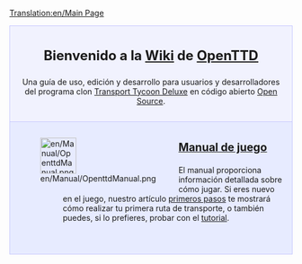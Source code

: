 [[Translation:en/Main Page]]
{{en/Translation (es)|origen=Main page}}
<div style="background-color: #f1f2fe; border: 1px solid #c7c8fe; margin: 0; padding: 1em 1em 1em 1em; text-align:center">
<div style="font-size:1.7em; font-weight:bold">Bienvenido a la [https://www.wikipedia.org/wiki/wiki Wiki] de <span class="plainlinks">[http://www.openttd.org/ OpenTTD]</span> </div>
Una guía de uso, edición y desarrollo para usuarios y desarrolladores del programa clon [[es/Archive/OpenTTD/Transport Tycoon Deluxe|Transport Tycoon Deluxe]] en código abierto [http://www.opensource.org/ Open Source].
</div>

<div style="background-color: #E7EBFF; border: 1px solid #c7c8fe; border-top:none; padding: 1em 1em 0em 1em; margin-bottom:2em">
<div style="float:left">[[File:en/Manual/OpenttdManual.png|64px]]</div>
<div style="margin-left:80px; margin-bottom:4em">
<div style="font-size:1.4em; font-weight:bold">[[es/Manual/Main Page|Manual de juego]]</div>
El manual proporciona información detallada sobre cómo jugar. Si eres nuevo en el juego, nuestro artículo [[es/Manual/Tutorial/Main Page|primeros pasos]] te mostrará cómo realizar tu primera ruta de transporte, o también puedes, si lo prefieres, probar con el [[es/Manual/Tutorial/Tutorial|tutorial]]. 
<!--
Si ya has jugado a Transport Tycoon antes, puedes leer la [[Es/OpenTTD:Cambios respecto de TTD|comparación entre OpenTTD y Transport Tycoon Deluxe]] para saber qué es lo que ha cambiado. Si has jugado al [[Es/TTDPatch|TTDPatch]] (que incorpora algunas mejoras que también han sido e incluidas en OpenTTD) también tenemos una [[Es/OpenTTD:Cambios respecto de TTDPatch|comparación entre OpenTTD y TTDPatch]].

Por último, para cualquier pregunta general consulta la sección de [[Es/Preguntas frecuentes|preguntas frecuentes (FAQ)]].
</div>

<div style="float:left">[[File:en/Development/Code.png|64px]]</div>
<div style="margin-left:80px; margin-bottom:4em">
<div style="font-size:1.4em; font-weight:bold">[[Es/Desarrollo|Desarrollo]]</div>
Esta sección cubre todos los aspectos de desarrollo excepto los gráficos. Los nuevos desarrolladores, en el apartado [[Es/Preguntas frecuentes sobre desarrollo|preguntas frecuentes sobre desarrollo]] encontrarán algunas respuestas respecto a este tema. También puedes leer la guía sobre [[Es/Desarrollo|desarrollo]] o ayudar con la [[Es/Internacionalización|traducción]] del OpenTTD, si lo deseas. 

Se puede ver los [[Es/Desarrollos recientes y actuales|últimos desarrollos]], [[Es/Desarrollo futuro|características previstas para los nuevos lanzamientos]] y la lista de [[Es/Características solicitadas|características solicitadas]] si estás interesado en conocer el estado actual del proyecto. Si ya eres un desarrollador, la [[Es/Documentación de desarrollo|documentación de desarrollo]] te puede ser de utilidad.

También existe una comunidad de desarrolladores en nuestro [[IRC channel|canal de IRC]] y en el [http://www.tt-forums.net/viewforum.php?f=33 foro de desarrollo].
</div>

<div style="float:left">[[File:en/Community/Graphics.png|64px]]</div>
<div style="margin-left:80px; margin-bottom:1em; min-height:64px">
<div style="font-size:1.4em; font-weight:bold">[[Es/Desarrollo gráfico|Desarrollo gráfico]]</div>
La sección de gráficos es donde los artistas, desarrolladores de NewGFX engine y de otros gráficos relacionados. Infórmese sobre los últimos desarrollos en [[Es/Desarrollo de gráficos de 32bit|gráficos 32bpp]], [[Es/Documentación sobre NewGRF|NewGrfs]] (8bpp) y más. Además, no olvides mirar la sección sobre el Reproductor de Recursos (Player Resources) para conocer más recursos relacionados con los gráficos.
</div>

</div>

<div style="background-color: #F5EDFC; border: 1px solid #E1BBFF; margin: 0; padding: 1em 1em 0em 1em;">
<div style="font-size:1.6em; font-weight:bold; text-align:center">La comunidad OpenTTD</div>
Si lo deseas, también puedes obtener más información, ayudar a escribir documentación u obtener más ayuda sobre el juego, formando parte de la comunidad:
</div>

<div style="background-color: #EDDEFA; border: 1px solid #E1BBFF; border-top:none; padding: 1em 1em 0em 1em;">

<div style="float:left">[[File:en/EditDocs.png|64px]]</div>
<div style="margin-left:80px; margin-bottom:4em">
<div style="font-size:1.4em; font-weight:bold">Ayudando con la documentación</div>
La documentación sobre OpenTTD se almacena y edita mediante este <em>wiki</em>. Siéntete libre para editar tan pronto como creas que puedes, pero '''lee el [[Es/OpenTTD:Manual de Estilo|Manual de Estilo]] antes''', y haz las pruebas que creas en el [[Es/OpenTTD:Cajón de arena|Cajón de arena]].  

Visita la [[Es/OpenTTD:Cafetería|cafetería]] para discutir los cambios o ediciones más importantes de la documentación o, si piensas que es necesario desarrollar algún aspecto puedes añadir tu petición en la lista de [[Es/OpenTTD:Artículos solicitados|artículos solicitados]]. También puedes:

*Algunos artículos pequeños necesitan algunos [[:Category:Cambios menores (es)|cambios menores]] para satisfacer nuestras necesidades. Si usted no se siente capacitado para escribir artículos completos quizás sea mejor empezar por estos.

*También hay artículos que necesitan ser [[:Category:Artículos para expandir (es)|expandidos]] para que puedan considerarse terminados completamente. 

*Por último, hay artículos sobre [[:Category:Temas de actualidad (es)|temas de actualidad]] que a menudo se quedan obsoletos. Puedes verificar que la información que aparece en ellos está todavía vigente, si tienes un rato libre.
</div>

<div style="float:left">[[File:en/Manual/Help.png|64px]]</div>
<div style="margin-left:80px; margin-bottom:4em">
<div style="font-size:1.4em; font-weight:bold">Ayuda</div>
¿Necesitas más ayuda que en manual no puede ofrecer? Prueba con nuestros [http://www.tt-forums.net/viewforum.php?f=55 foros], la principal fuente de ayuda e información para desarrolladores, también puedes unirte a nuestro [[IRC channel|canal de IRC]].
</div>

<div style="float:left">[[File:en/Community/PlayerResources.png|64px]]</div>
<div style="margin-left:80px; margin-bottom:1em">
<div style="font-size:1.4em; font-weight:bold">Reproductor de Recursos'''</div>
Esta en una lista de recursos que pueden serle de utilidad y que no forman parte del manual.
*[[List of player-made scenarios|Scenarios]]
*[[List of downloadable 32bpp tars|32bpp tars]]
*[[NewGRF List]] and [[NewGRF Documentation]]
*[[Advanced Settings|List of settings]]
*[[Links]]
*[http://www.tt-forums.net/viewforum.php?f=55 Forums]
*[[IRC channel]]
</div>
</div>

-->